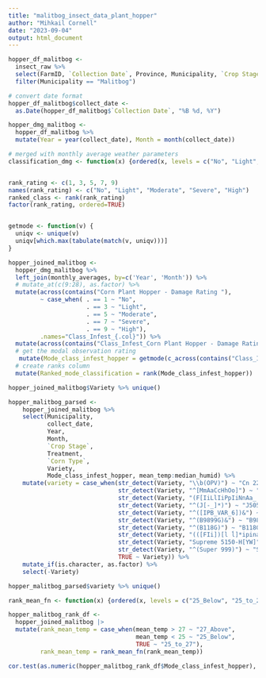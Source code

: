 ---
title: "malitbog_insect_data_plant_hopper"
author: "Mihkail Cornell"
date: "2023-09-04"
output: html_document
---

```{r}
hopper_df_malitbog <- 
  insect_raw %>%
  select(FarmID, `Collection Date`, Province, Municipality, `Crop Stage`, Treatment, `Corn Type`, Variety, contains("Corn Plant Hopper - Damage Rating")) %>%
  filter(Municipality == "Malitbog")

# convert date format
hopper_df_malitbog$collect_date <- 
  as.Date(hopper_df_malitbog$`Collection Date`, "%B %d, %Y")

hopper_dmg_malitbog <-
  hopper_df_malitbog %>% 
  mutate(Year = year(collect_date), Month = month(collect_date))

# merged with monthly average weather parameters
classification_dmg <- function(x) {ordered(x, levels = c("No", "Light", "Moderate", "Severe", "High"))}


rank_rating <- c(1, 3, 5, 7, 9)
names(rank_rating) <- c("No", "Light", "Moderate", "Severe", "High")
ranked_class <- rank(rank_rating)
factor(rank_rating, ordered=TRUE)


getmode <- function(v) {
  uniqv <- unique(v)
  uniqv[which.max(tabulate(match(v, uniqv)))]
}

hopper_joined_malitbog <-
  hopper_dmg_malitbog %>% 
  left_join(monthly_averages, by=c('Year', 'Month')) %>%
  # mutate_at(c(9:28), as.factor) %>%
  mutate(across(contains("Corn Plant Hopper - Damage Rating "), 
         ~ case_when( . == 1 ~ "No",
                      . == 3 ~ "Light",
                      . == 5 ~ "Moderate",
                      . == 7 ~ "Severe",
                      . == 9 ~ "High"), 
         .names="Class_Infest_{.col}")) %>%
  mutate(across(contains("Class_Infest_Corn Plant Hopper - Damage Rating "), ~classification_dmg(.))) %>%
  # get the modal observation rating
   mutate(Mode_class_infest_hopper = getmode(c_across(contains("Class_Infest_Corn Plant Hopper - Damage Rating ")))) %>%
  # create ranks column
  mutate(Ranked_mode_classification = rank(Mode_class_infest_hopper))

hopper_joined_malitbog$Variety %>% unique()
```

```{r}
hopper_malitbog_parsed <-
    hopper_joined_malitbog %>% 
    select(Municipality, 
           collect_date, 
           Year, 
           Month, 
           `Crop Stage`, 
           Treatment, 
           `Corn Type`, 
           Variety, 
           Mode_class_infest_hopper, mean_temp:median_humid) %>%
    mutate(variety = case_when(str_detect(Variety, "\\b(OPV)") ~ "Cn 224 OPV White",
                               str_detect(Variety, "^[MmAaCcHhOo]") ~ "Macho F1",
                               str_detect(Variety, "(F[IiLlIiPpIiNnAa_ ]*)703") ~ "Filipina 703-HY",
                               str_detect(Variety, "^(J[-_]*)") ~ "J505",
                               str_detect(Variety, "^([IPB_VAR_6])&") ~ "IPB_VAR_6",
                               str_detect(Variety, "^(B9899G)&") ~ "B9899G",
                               str_detect(Variety, "^(B118G)") ~ "B118G-Hybrid Yellow",
                               str_detect(Variety, "(([FIi])[l ĺ]*ipina 802|[FfIiLlIiPpIiNnAa][_\\- ]802)") ~ "Filipina 802-HW",
                               str_detect(Variety, "Supreme 5150-H[YW]") ~ "Supreme 5150-HW",
                               str_detect(Variety, "^(Super 999)") ~ "Super 999-HY",
                               TRUE ~ Variety)) %>% 
    mutate_if(is.character, as.factor) %>%
    select(-Variety)

hopper_malitbog_parsed$variety %>% unique()
```

```{r}
rank_mean_fn <- function(x) {ordered(x, levels = c("25_Below", "25_to_27", "27_Above"))}

hopper_malitbog_rank_df <-
  hopper_joined_malitbog |>
  mutate(rank_mean_temp = case_when(mean_temp > 27 ~ "27_Above", 
                                    mean_temp < 25 ~ "25_Below",
                                    TRUE ~ "25_to_27"),
         rank_mean_temp = rank_mean_fn(rank_mean_temp))
```


```{r}
cor.test(as.numeric(hopper_malitbog_rank_df$Mode_class_infest_hopper), as.numeric(hopper_malitbog_rank_df$rank_mean_temp), method="kendall")
```





